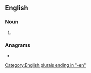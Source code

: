 {{also|ad-men}}
==English==

===Noun===
{{head|en|noun plural form}}

# {{plural of|adman|lang=en}}

===Anagrams===
* {{anagrams|en|Amend|Mande|Medan|amend|amend.|deman|maned|named}}

[[Category:English plurals ending in "-en"]]